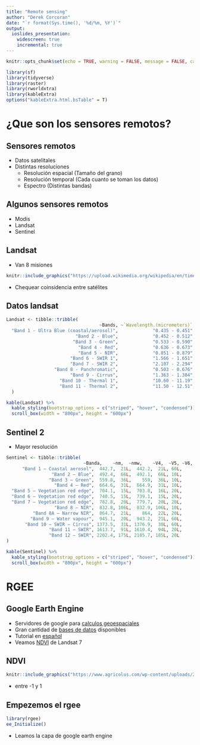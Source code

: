 ```yaml
---
title: "Remote sensing"
author: "Derek Corcoran"
date: "`r format(Sys.time(), '%d/%m, %Y')`"
output:
  ioslides_presentation:
    widescreen: true
    incremental: true
---
```

```r
knitr::opts_chunk$set(echo = TRUE, warning = FALSE, message = FALSE, cache = T, tidy = TRUE, tidy.opts= list(blank = FALSE, width.cutoff = 60), fig.align='center')

library(sf)
library(tidyverse)
library(raster)
library(rworldxtra) 
library(kableExtra)
options("kableExtra.html.bsTable" = T)
```


# ¿Que son los sensores remotos?

## Sensores remotos

* Datos satelitales
* Distintas resoluciones
    + Resolución espacial (Tamaño del grano)
    + Resolución temporal (Cada cuanto se toman los datos)
    + Espectro (Distintas bandas)

## Algunos sensores remotos

* Modis
* Landsat
* Sentinel

## Landsat

* Van 8 misiones

```r
knitr::include_graphics("https://upload.wikimedia.org/wikipedia/en/timeline/87a2d28fbe497b9cd2dfcc98d103af46.png")
```

* Chequear coinsidencia entre satélites

## Datos landsat

```r
Landsat <- tibble::tribble(
                                   ~Bands, ~`Wavelength.(micrometers)`, ~`Resolution.(meters)`,
  "Band 1 - Ultra Blue (coastal/aerosol)",             "0.435 - 0.451",                   "30",
                          "Band 2 - Blue",             "0.452 - 0.512",                   "30",
                         "Band 3 - Green",             "0.533 - 0.590",                   "30",
                           "Band 4 - Red",             "0.636 - 0.673",                   "30",
                           "Band 5 - NIR",             "0.851 - 0.879",                   "30",
                        "Band 6 - SWIR 1",             "1.566 - 1.651",                   "30",
                        "Band 7 - SWIR 2",             "2.107 - 2.294",                   "30",
                  "Band 8 - Panchromatic",             "0.503 - 0.676",                   "15",
                        "Band 9 - Cirrus",             "1.363 - 1.384",                   "30",
                    "Band 10 - Thermal 1",             "10.60 - 11.19",            "100* (30)",
                    "Band 11 - Thermal 2",             "11.50 - 12.51",            "100* (30)"
  )

kable(Landsat) %>%
  kable_styling(bootstrap_options = c("striped", "hover", "condensed")) %>% 
  scroll_box(width = "800px", height = "600px")
```


## Sentinel 2

* Mayor resolución

```r
Sentinel <- tibble::tribble(
                             ~Banda,    ~nm,  ~nmw,    ~V4,  ~V5, ~V6,
      "Band 1 – Coastal aerosol",  442.7,  21L,  442.2,  21L, 60L,
                 "Band 2 – Blue",  492.4,  66L,  492.1,  66L, 10L,
                "Band 3 – Green",  559.8,  36L,    559,  36L, 10L,
                  "Band 4 – Red",  664.6,  31L,  664.9,  31L, 10L,
  "Band 5 – Vegetation red edge",  704.1,  15L,  703.8,  16L, 20L,
  "Band 6 – Vegetation red edge",  740.5,  15L,  739.1,  15L, 20L,
  "Band 7 – Vegetation red edge",  782.8,  20L,  779.7,  20L, 20L,
                  "Band 8 – NIR",  832.8, 106L,  832.9, 106L, 10L,
          "Band 8A – Narrow NIR",  864.7,  21L,    864,  22L, 20L,
         "Band 9 – Water vapour",  945.1,  20L,  943.2,  21L, 60L,
       "Band 10 – SWIR – Cirrus", 1373.5,  31L, 1376.9,  30L, 60L,
                "Band 11 – SWIR", 1613.7,  91L, 1610.4,  94L, 20L,
                "Band 12 – SWIR", 2202.4, 175L, 2185.7, 185L, 20L
)

kable(Sentinel) %>%
  kable_styling(bootstrap_options = c("striped", "hover", "condensed")) %>% 
  scroll_box(width = "800px", height = "600px")

```

# RGEE

## Google Earth Engine

* Servidores de google para [calculos geoespaciales](https://earthengine.google.com/)
* Gran cantidad de [bases de datos](https://developers.google.com/earth-engine/datasets/) disponibles
* Tutorial en [español](https://barja8.github.io/Handbook_rgee/pdf/vol01.pdf)
* Veamos [NDVI](https://developers.google.com/earth-engine/datasets/catalog/LANDSAT_LE07_C01_T1_8DAY_NDVI) de Landsat 7

## NDVI

```r
knitr::include_graphics("https://www.agricolus.com/wp-content/uploads/2018/05/NDVI_healthy_stressed.png")
```

* entre -1 y 1

## Empezemos el rgee

```r
library(rgee)
ee_Initialize()
```

* Leamos la capa de google earth engine


